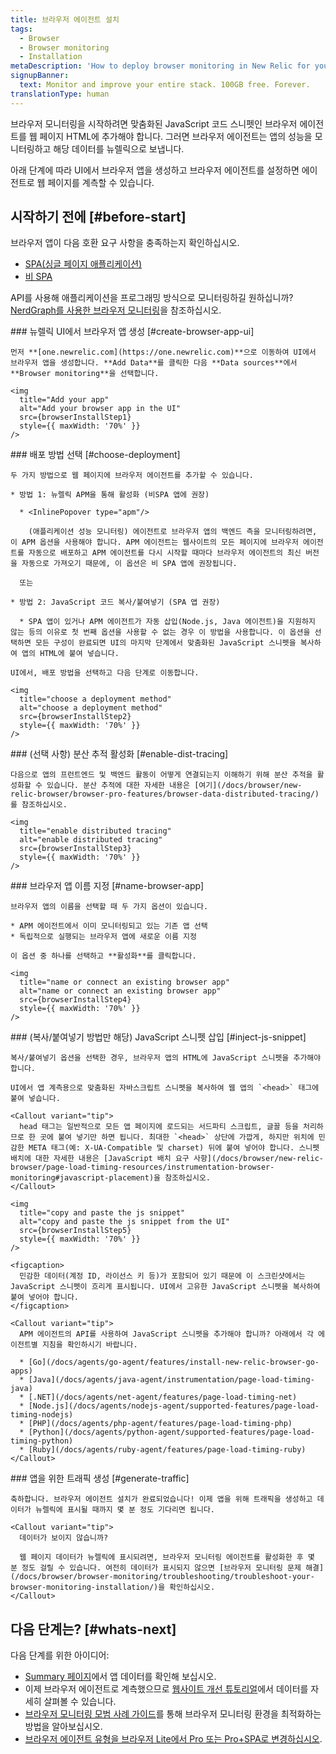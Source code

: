 ```yaml
---
title: 브라우저 에이전트 설치
tags:
  - Browser
  - Browser monitoring
  - Installation
metaDescription: 'How to deploy browser monitoring in New Relic for your apps, including UI, copy/paste, and API options.'
signupBanner:
  text: Monitor and improve your entire stack. 100GB free. Forever.
translationType: human
---
```







브라우저 모니터링을 시작하려면 맞춤화된 JavaScript 코드 스니펫인 브라우저 에이전트를 웹 페이지 HTML에 추가해야 합니다. 그러면 브라우저 에이전트는 앱의 성능을 모니터링하고 해당 데이터를 뉴렐릭으로 보냅니다.

아래 단계에 따라 UI에서 브라우저 앱을 생성하고 브라우저 에이전트를 설정하면 에이전트로 웹 페이지를 계측할 수 있습니다.

## 시작하기 전에 [#before-start]

브라우저 앱이 다음 호환 요구 사항을 충족하는지 확인하십시오.

* [SPA(싱글 페이지 애플리케이션)](/docs/browser/single-page-app-monitoring/get-started/spa-compatibility-requirements/)
* [비 SPA](/docs/browser/new-relic-browser/getting-started/compatibility-requirements-browser-monitoring/)

API를 사용해 애플리케이션을 프로그래밍 방식으로 모니터링하길 원하십니까? [NerdGraph를 사용한 브라우저 모니터링](/docs/apis/nerdgraph/examples/browser-monitoring-config-nerdgraph)을 참조하십시오.

<Steps>
  <Step>
    ### 뉴렐릭 UI에서 브라우저 앱 생성 [#create-browser-app-ui]

    먼저 **[one.newrelic.com](https://one.newrelic.com)**으로 이동하여 UI에서 브라우저 앱을 생성합니다. **Add Data**를 클릭한 다음 **Data sources**에서 **Browser monitoring**을 선택합니다.

    <img
      title="Add your app"
      alt="Add your browser app in the UI"
      src={browserInstallStep1}
      style={{ maxWidth: '70%' }}
    />
  </Step>

  <Step>
    ### 배포 방법 선택 [#choose-deployment]

    두 가지 방법으로 웹 페이지에 브라우저 에이전트를 추가할 수 있습니다.

    * 방법 1: 뉴렐릭 APM을 통해 활성화 (비SPA 앱에 권장)

      * <InlinePopover type="apm"/>

        (애플리케이션 성능 모니터링) 에이전트로 브라우저 앱의 백엔드 측을 모니터링하려면, 이 APM 옵션을 사용해야 합니다. APM 에이전트는 웹사이트의 모든 페이지에 브라우저 에이전트를 자동으로 배포하고 APM 에이전트를 다시 시작할 때마다 브라우저 에이전트의 최신 버전을 자동으로 가져오기 때문에, 이 옵션은 비 SPA 앱에 권장됩니다.

      또는

    * 방법 2: JavaScript 코드 복사/붙여넣기 (SPA 앱 권장)

      * SPA 앱이 있거나 APM 에이전트가 자동 삽입(Node.js, Java 에이전트)을 지원하지 않는 등의 이유로 첫 번째 옵션을 사용할 수 없는 경우 이 방법을 사용합니다. 이 옵션을 선택하면 모든 구성이 완료되면 UI의 마지막 단계에서 맞춤화된 JavaScript 스니펫을 복사하여 앱의 HTML에 붙여 넣습니다.

    UI에서, 배포 방법을 선택하고 다음 단계로 이동합니다.

    <img
      title="choose a deployment method"
      alt="choose a deployment method"
      src={browserInstallStep2}
      style={{ maxWidth: '70%' }}
    />
  </Step>

  <Step>
    ### (선택 사항) 분산 추적 활성화 [#enable-dist-tracing]

    다음으로 앱의 프런트엔드 및 백엔드 활동이 어떻게 연결되는지 이해하기 위해 분산 추적을 활성화할 수 있습니다. 분산 추적에 대한 자세한 내용은 [여기](/docs/browser/new-relic-browser/browser-pro-features/browser-data-distributed-tracing/)를 참조하십시오.

    <img
      title="enable distributed tracing"
      alt="enable distributed tracing"
      src={browserInstallStep3}
      style={{ maxWidth: '70%' }}
    />
  </Step>

  <Step>
    ### 브라우저 앱 이름 지정 [#name-browser-app]

    브라우저 앱의 이름을 선택할 때 두 가지 옵션이 있습니다.

    * APM 에이전트에서 이미 모니터링되고 있는 기존 앱 선택
    * 독립적으로 실행되는 브라우저 앱에 새로운 이름 지정

    이 옵션 중 하나를 선택하고 **활성화**를 클릭합니다.

    <img
      title="name or connect an existing browser app"
      alt="name or connect an existing browser app"
      src={browserInstallStep4}
      style={{ maxWidth: '70%' }}
    />
  </Step>

  <Step>
    ### (복사/붙여넣기 방법만 해당) JavaScript 스니펫 삽입 [#inject-js-snippet]

    복사/붙여넣기 옵션을 선택한 경우, 브라우저 앱의 HTML에 JavaScript 스니펫을 추가해야 합니다.

    UI에서 앱 계측용으로 맞춤화된 자바스크립트 스니펫을 복사하여 웹 앱의 `<head>` 태그에 붙여 넣습니다.

    <Callout variant="tip">
      head 태그는 일반적으로 모든 앱 페이지에 로드되는 서드파티 스크립트, 글꼴 등을 처리하므로 한 곳에 붙여 넣기만 하면 됩니다. 최대한 `<head>` 상단에 가깝게, 하지만 위치에 민감한 META 태그(예: X-UA-Compatible 및 charset) 뒤에 붙여 넣어야 합니다. 스니펫 배치에 대한 자세한 내용은 [JavaScript 배치 요구 사항](/docs/browser/new-relic-browser/page-load-timing-resources/instrumentation-browser-monitoring#javascript-placement)을 참조하십시오.
    </Callout>

    <img
      title="copy and paste the js snippet"
      alt="copy and paste the js snippet from the UI"
      src={browserInstallStep5}
      style={{ maxWidth: '70%' }}
    />

    <figcaption>
      민감한 데이터(계정 ID, 라이선스 키 등)가 포함되어 있기 때문에 이 스크린샷에서는 JavaScript 스니펫이 흐리게 표시됩니다. UI에서 고유한 JavaScript 스니펫을 복사하여 붙여 넣어야 합니다.
    </figcaption>

    <Callout variant="tip">
      APM 에이전트의 API를 사용하여 JavaScript 스니펫을 추가해야 합니까? 아래에서 각 에이전트별 지침을 확인하시기 바랍니다.

      * [Go](/docs/agents/go-agent/features/install-new-relic-browser-go-apps)
      * [Java](/docs/agents/java-agent/instrumentation/page-load-timing-java)
      * [.NET](/docs/agents/net-agent/features/page-load-timing-net)
      * [Node.js](/docs/agents/nodejs-agent/supported-features/page-load-timing-nodejs)
      * [PHP](/docs/agents/php-agent/features/page-load-timing-php)
      * [Python](/docs/agents/python-agent/supported-features/page-load-timing-python)
      * [Ruby](/docs/agents/ruby-agent/features/page-load-timing-ruby)
    </Callout>
  </Step>

  <Step>
    ### 앱을 위한 트래픽 생성 [#generate-traffic]

    축하합니다. 브라우저 에이전트 설치가 완료되었습니다! 이제 앱을 위해 트래픽을 생성하고 데이터가 뉴렐릭에 표시될 때까지 몇 분 정도 기다리면 됩니다.

    <Callout variant="tip">
      데이터가 보이지 않습니까?

      웹 페이지 데이터가 뉴렐릭에 표시되려면, 브라우저 모니터링 에이전트를 활성화한 후 몇 분 정도 걸릴 수 있습니다. 여전히 데이터가 표시되지 않으면 [브라우저 모니터링 문제 해결](/docs/browser/browser-monitoring/troubleshooting/troubleshoot-your-browser-monitoring-installation/)을 확인하십시오.
    </Callout>
  </Step>
</Steps>

## 다음 단계는? [#whats-next]

다음 단계를 위한 아이디어:

* [Summary 페이지](/docs/browser/browser-monitoring/getting-started/browser-summary-page/)에서 앱 데이터를 확인해 보십시오.
* 이제 브라우저 에이전트로 계측했으므로 [웹사이트 개선 튜토리얼](/docs/journey-performance/guide-to-monitoring-core-web-vitals)에서 데이터를 자세히 살펴볼 수 있습니다.
* [브라우저 모니터링 모범 사례 가이드](/docs/new-relic-solutions/best-practices-guides/full-stack-observability/browser-monitoring-best-practices-guide/)를 통해 브라우저 모니터링 환경을 최적화하는 방법을 알아보십시오.
* [브라우저 에이전트 유형을 브라우저 Lite에서 Pro 또는 Pro+SPA로 변경하십시오](/docs/browser/new-relic-browser/configuration/change-browser-agent-type).

<InstallFeedback/>